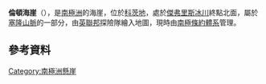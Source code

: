 {{coord|79|0|S|28|13|W|source:GNIS|display=title}}

'''倫頓海崖'''（{{lang-en|Lenton Bluff}}），是[[南極洲|南極洲]]的海崖，位於[[科茨地|科茨地]]，處於[[傑弗里斯冰川|傑弗里斯冰川]]終點北面，屬於[[塞隆山脈|塞隆山脈]]的一部分，由[[英聯邦|英聯邦]]探險隊繪入地圖，現時由[[南極條約體系|南極條約體系]]管理。

==參考資料==
{{cite gnis | type = antarid | id = 8714| name = Lenton Bluff | accessdate = 2013-06-11}}

{{DEFAULTSORT:Lenton Bluff}}
[[Category:南極洲懸崖|Category:南極洲懸崖]]


{{CoatsLand-geo-stub}}